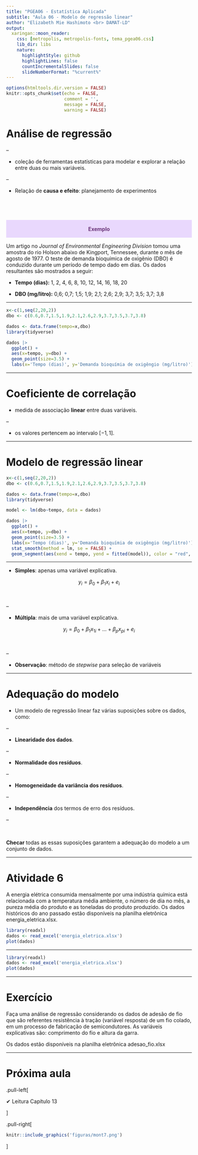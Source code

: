 ```yaml
---
title: "PGEA06 - Estatística Aplicada"
subtitle: "Aula 06 - Modelo de regressão linear" 
author: "Elizabeth Mie Hashimoto <br> DAMAT-LD"
output:
  xaringan::moon_reader:
    css: [metropolis, metropolis-fonts, tema_pgea06.css]
    lib_dir: libs
    nature:
      highlightStyle: github
      highlightLines: false
      countIncrementalSlides: false
      slideNumberFormat: "%current%"
---
```


```r
options(htmltools.dir.version = FALSE)
knitr::opts_chunk$set(echo = FALSE, 
                      comment = '',
                      message = FALSE,
                      warning = FALSE)
```
<style> 
#caixa {
  border: 1px solid;
  padding: 10px;
  box-shadow: 5px 10px blue;
}
div {
  text-align: justify;
  text-justify: inter-word;
}
</style>

# Análise de regressão

--

* coleção de ferramentas estatísticas para modelar e explorar a relação entre duas ou mais variáveis.

--

  - Relação de **causa e efeito**: planejamento de experimentos

<br>
--

<div class="warning" style='padding:0.1em; background-color:#E9D8FD; color:#69337A'>
<span>
<p style='margin-top:1em; text-align:center'>
<b>Exemplo</b></p>
<p style='margin-left:1em;'>
</p>
</span>
</div>
Um artigo no *Journal of Environmental Engineering Division* tomou uma amostra do rio Holson abaixo de Kingport, Tennessee, durante o mês de agosto de 1977. O  teste de demanda bioquímica de oxigênio (DBO) é conduzido durante um período de tempo dado em dias. Os dados resultantes são mostrados a seguir:

- **Tempo (dias):** 1, 2, 4, 6, 8, 10, 12, 14, 16, 18, 20

- **DBO (mg/litro):** 0,6; 0,7; 1,5; 1,9; 2,1; 2,6; 2,9; 3,7; 3,5; 3,7; 3,8

---

```r
x<-c(1,seq(2,20,2))
dbo <- c(0.6,0.7,1.5,1.9,2.1,2.6,2.9,3.7,3.5,3.7,3.8)

dados <- data.frame(tempo=x,dbo)
library(tidyverse)

dados |> 
  ggplot() +
  aes(x=tempo, y=dbo) +
  geom_point(size=3.5) +
  labs(x='Tempo (dias)', y='Demanda bioquímia de oxigêngio (mg/litro)')
```


---

# Coeficiente de correlação

* medida de associação **linear** entre duas variáveis.

--

* os valores pertencem ao intervalo $[-1,1]$.

---

# Modelo de regressão linear

```r
x<-c(1,seq(2,20,2))
dbo <- c(0.6,0.7,1.5,1.9,2.1,2.6,2.9,3.7,3.5,3.7,3.8)

dados <- data.frame(tempo=x,dbo)
library(tidyverse)

model <- lm(dbo~tempo, data = dados)

dados |> 
  ggplot() +
  aes(x=tempo, y=dbo) +
  geom_point(size=3.5) +
  labs(x='Tempo (dias)', y='Demanda bioquímia de oxigêngio (mg/litro)') +
  stat_smooth(method = lm, se = FALSE) +
  geom_segment(aes(xend = tempo, yend = fitted(model)), color = "red", size = 0.3)
```

---

* **Simples**: apenas uma variável explicativa.

$$y_i=\beta_0+\beta_1x_i+e_i$$

<br>

--

* **Múltipla**: mais de uma variável explicativa.

$$y_i=\beta_0+\beta_1x_{1i}+\ldots+\beta_px_{pi}+e_i$$

<br>

--

  - **Observação**: método de *stepwise* para seleção de variáveis
  
---

# Adequação do modelo

* Um modelo de regressão linear faz várias suposições sobre os dados, como:

--

  - **Linearidade dos dados**. 
  
--
  
  - **Normalidade dos resíduos**. 
  
--
  
  - **Homogeneidade da variância dos resíduos**. 
  
--
  
  - **Independência** dos termos de erro dos resíduos.
  
--

<br>

**Checar** todas as essas suposições garantem a adequação do modelo a um conjunto de dados.

---

# Atividade 6

A energia elétrica consumida mensalmente por uma indústria química está relacionada com a temperatura média ambiente, o número de dia no mês, a pureza média do produto e as toneladas do produto produzido. Os dados históricos do ano passado estão disponíveis na planilha eletrônica energia_eletrica.xlsx.

```r
library(readxl)
dados <- read_excel('energia_eletrica.xlsx')
plot(dados)
```

---

```r
library(readxl)
dados <- read_excel('energia_eletrica.xlsx')
plot(dados)
```


---

# Exercício

Faça uma análise de regressão considerando os dados de adesão de fio que são referentes resistência à tração (variável resposta) de um fio colado, em um processo de fabricação de semicondutores. As variáveis explicativas são: comprimento do fio e altura da garra. 

Os dados estão disponíveis na planilha eletrônica adesao_fio.xlsx


---

# Próxima aula

.pull-left[

&#10004; Leitura Capítulo 13

]

.pull-right[
```r
knitr::include_graphics('figuras/mont7.png')
```
]

